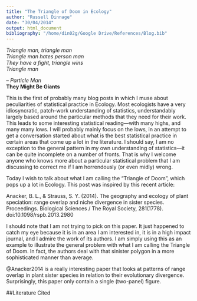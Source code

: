```yaml
---
title: "The Triangle of Doom in Ecology"
author: "Russell Dinnage"
date: "30/04/2014"
output: html_document
bibliography: "/home/din02g/Google Drive/References/Blog.bib"
---
```


_Triangle man, triangle man_  
_Triangle man hates person man_  
_They have a fight, triangle wins_  
_Triangle man_  

-- _Particle Man_  
__They Might Be Giants__

This is the first of probably many blog posts in which I muse about peculiarities of statistical practice in Ecology. Most ecologists have a very idiosyncratic, patch-work understanding of statistics, understandably largely based around the particular methods that they need for their work. This leads to some interesting statistical reading---with many highs, and many many lows. I will probably mainly focus on the lows, in an attempt to get a conversation started about what is the best statistical practice in certain areas that come up a lot in the literature. I should say, I am no exception to the general pattern in my own understanding of statistics---it can be quite incomplete on a number of fronts. That is why I welcome anyone who knows more about a particular statistical problem that I am discussing to correct me if I am horrendously (or even midly) wrong.

Today I wish to talk about what I am calling the "Triangle of Doom", which pops up a lot in Ecology. This post was inspired by this recent article:

Anacker, B. L., & Strauss, S. Y. (2014). The geography and ecology of plant speciation: range overlap and niche divergence in sister species. Proceedings. Biological Sciences / The Royal Society, 281(1778). doi:10.1098/rspb.2013.2980

I should note that I am not trying to pick on this paper. It just happened to catch my eye because it is in an area I am interested in, it is in a high impact journal, and I admire the work of its authors. I am simply using this as an example to illustrate the general problem with what I am calling the Triangle of Doom. In fact, the authors deal with that sinister polygon in a more sophisticated manner than average.

@Anacker2014 is a really interesting paper that looks at patterns of range overlap in plant sister species in relation to their evolutionary divergence. Surprisingly, this paper only contain a single (two-panel) figure.

##Literature Cited
